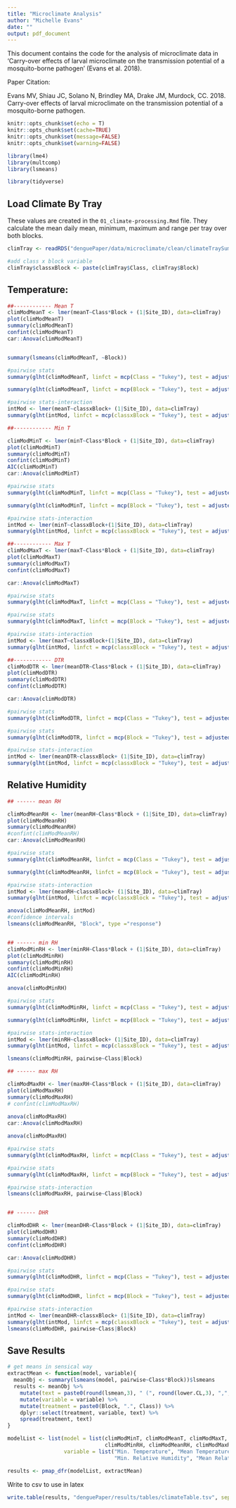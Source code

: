 ```yaml
---
title: "Microclimate Analysis"
author: "Michelle Evans"
date: ""
output: pdf_document
---
```


This document contains the code for the analysis of microclimate data in 'Carry-over effects of larval microclimate on the transmission potential of a mosquito-borne pathogen' (Evans et al. 2018).

Paper Citation:

Evans MV, Shiau JC, Solano N, Brindley MA, Drake JM, Murdock, CC. 2018. Carry-over effects of larval microclimate on the transmission potential of a mosquito-borne pathogen.  

```r
knitr::opts_chunk$set(echo = T)
knitr::opts_chunk$set(cache=TRUE)
knitr::opts_chunk$set(message=FALSE)
knitr::opts_chunk$set(warning=FALSE)

library(lme4)
library(multcomp)
library(lsmeans)

library(tidyverse)
```


## Load Climate By Tray

These values are created in the `01_climate-processing.Rmd` file. They calculate the mean daily mean, minimum, maximum and range per tray over both blocks.

```r
climTray <- readRDS("denguePaper/data/microclimate/clean/climateTraySummary.RData")

#add class x block variable
climTray$classxBlock <- paste(climTray$Class, climTray$Block)
```


## Temperature:

```r
##------------ Mean T
climModMeanT <- lmer(meanT~Class*Block + (1|Site_ID), data=climTray)
plot(climModMeanT)
summary(climModMeanT)
confint(climModMeanT)
car::Anova(climModMeanT)


summary(lsmeans(climModMeanT, ~Block))

#pairwise stats
summary(glht(climModMeanT, linfct = mcp(Class = "Tukey"), test = adjusted("holm")))

summary(glht(climModMeanT, linfct = mcp(Block = "Tukey"), test = adjusted("holm")))

#pairwise stats-interaction
intMod <- lmer(meanT~classxBlock+ (1|Site_ID), data=climTray)
summary(glht(intMod, linfct = mcp(classxBlock = "Tukey"), test = adjusted("holm")))

##------------ Min T

climModMinT <- lmer(minT~Class*Block + (1|Site_ID), data=climTray)
plot(climModMinT)
summary(climModMinT)
confint(climModMinT)
AIC(climModMinT)
car::Anova(climModMinT)

#pairwise stats
summary(glht(climModMinT, linfct = mcp(Class = "Tukey"), test = adjusted("holm")))

summary(glht(climModMinT, linfct = mcp(Block = "Tukey"), test = adjusted("holm")))

#pairwise stats-interaction
intMod <- lmer(minT~classxBlock+(1|Site_ID), data=climTray)
summary(glht(intMod, linfct = mcp(classxBlock = "Tukey"), test = adjusted("holm")))

##------------ Max T
climModMaxT <- lmer(maxT~Class*Block + (1|Site_ID), data=climTray)
plot(climModMaxT)
summary(climModMaxT)
confint(climModMaxT)

car::Anova(climModMaxT)

#pairwise stats
summary(glht(climModMaxT, linfct = mcp(Class = "Tukey"), test = adjusted("holm")))

#pairwise stats
summary(glht(climModMaxT, linfct = mcp(Block = "Tukey"), test = adjusted("holm")))

#pairwise stats-interaction
intMod <- lmer(maxT~classxBlock+(1|Site_ID), data=climTray)
summary(glht(intMod, linfct = mcp(classxBlock = "Tukey"), test = adjusted("holm")))

##------------ DTR
climModDTR <- lmer(meanDTR~Class*Block + (1|Site_ID), data=climTray)
plot(climModDTR)
summary(climModDTR)
confint(climModDTR)

car::Anova(climModDTR)

#pairwise stats
summary(glht(climModDTR, linfct = mcp(Class = "Tukey"), test = adjusted("holm")))

#pairwise stats
summary(glht(climModDTR, linfct = mcp(Block = "Tukey"), test = adjusted("holm")))

#pairwise stats-interaction
intMod <- lmer(meanDTR~classxBlock+ (1|Site_ID), data=climTray)
summary(glht(intMod, linfct = mcp(classxBlock = "Tukey"), test = adjusted("holm")))

```


## Relative Humidity

```r
## ------ mean RH

climModMeanRH <- lmer(meanRH~Class*Block + (1|Site_ID), data=climTray)
plot(climModMeanRH)
summary(climModMeanRH)
#confint(climModMeanRH)
car::Anova(climModMeanRH)

#pairwise stats
summary(glht(climModMeanRH, linfct = mcp(Class = "Tukey"), test = adjusted("holm")))

summary(glht(climModMeanRH, linfct = mcp(Block = "Tukey"), test = adjusted("holm")))

#pairwise stats-interaction
intMod <- lmer(meanRH~classxBlock+ (1|Site_ID), data=climTray)
summary(glht(intMod, linfct = mcp(classxBlock = "Tukey"), test = adjusted("holm")))

anova(climModMeanRH, intMod)
#confidence intervals
lsmeans(climModMeanRH, "Block", type ="response")


## ------ min RH
climModMinRH <- lmer(minRH~Class*Block + (1|Site_ID), data=climTray)
plot(climModMinRH)
summary(climModMinRH)
confint(climModMinRH)
AIC(climModMinRH)

anova(climModMinRH)

#pairwise stats
summary(glht(climModMinRH, linfct = mcp(Class = "Tukey"), test = adjusted("holm")))

summary(glht(climModMinRH, linfct = mcp(Block = "Tukey"), test = adjusted("holm")))

#pairwise stats-interaction
intMod <- lmer(minRH~classxBlock+ (1|Site_ID), data=climTray)
summary(glht(intMod, linfct = mcp(classxBlock = "Tukey"), test = adjusted("holm")))

lsmeans(climModMinRH, pairwise~Class|Block)

## ------ max RH

climModMaxRH <- lmer(maxRH~Class*Block + (1|Site_ID), data=climTray)
plot(climModMaxRH)
summary(climModMaxRH)
# confint(climModMaxRH)
 
anova(climModMaxRH)
car::Anova(climModMaxRH)

anova(climModMaxRH)

#pairwise stats
summary(glht(climModMaxRH, linfct = mcp(Class = "Tukey"), test = adjusted("holm")))

#pairwise stats
summary(glht(climModMaxRH, linfct = mcp(Block = "Tukey"), test = adjusted("holm")))

#pairwise stats-interaction
lsmeans(climModMaxRH, pairwise~Class|Block)


## ------ DHR

climModDHR <- lmer(meanDHR~Class*Block + (1|Site_ID), data=climTray)
plot(climModDHR)
summary(climModDHR)
confint(climModDHR)

car::Anova(climModDHR)

#pairwise stats
summary(glht(climModDHR, linfct = mcp(Class = "Tukey"), test = adjusted("holm")))

#pairwise stats
summary(glht(climModDHR, linfct = mcp(Block = "Tukey"), test = adjusted("holm")))

#pairwise stats-interaction
intMod <- lmer(meanDHR~classxBlock+ (1|Site_ID), data=climTray)
summary(glht(intMod, linfct = mcp(classxBlock = "Tukey"), test = adjusted("holm")))
lsmeans(climModDHR, pairwise~Class|Block)
```


## Save Results

```r
# get means in sensical way
extractMean <- function(model, variable){
  meanObj <- summary(lsmeans(model, pairwise~Class*Block))$lsmeans
  results <- meanObj %>%
    mutate(text = paste0(round(lsmean,3), " (", round(lower.CL,3), ",", round(upper.CL, 3), ")")) %>%
    mutate(variable = variable) %>%
    mutate(treatment = paste0(Block, ".", Class)) %>%
    dplyr::select(treatment, variable, text) %>%
    spread(treatment, text)
}
```

```r
modelList <- list(model = list(climModMinT, climModMeanT, climModMaxT, climModDTR, 
                               climModMinRH, climModMeanRH, climModMaxRH, climModDHR),
                  variable = list("Min. Temperature", "Mean Temperature", "Max. Temperature", "Daily Temperature Range",
                                  "Min. Relative Humidity", "Mean Relative Humidity", "Max. Relative Humidity", "Daily Humidity Range"))
```

```r
results <- pmap_dfr(modelList, extractMean)
```

Write to csv to use in latex

```r
write.table(results, "denguePaper/results/tables/climateTable.tsv", sep = '\t', row.names = F)
```

